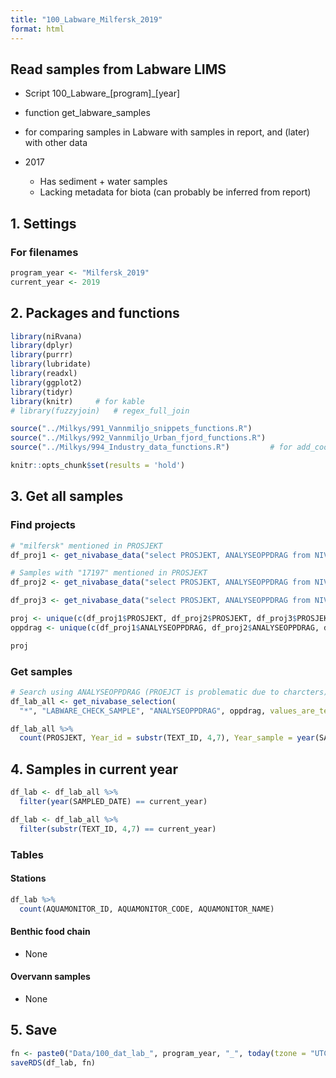 ```yaml
---
title: "100_Labware_Milfersk_2019"
format: html
---
```


## Read samples from Labware LIMS   
- Script 100_Labware_[program]_[year]     
- function get_labware_samples    
- for comparing samples in Labware with samples in report, and (later) with other data   

* 2017  
    - Has sediment + water samples  
    - Lacking metadata for biota (can probably be inferred from report)


## 1. Settings  

### For filenames  
```r

program_year <- "Milfersk_2019"
current_year <- 2019

```

## 2. Packages and functions  
```r

library(niRvana)
library(dplyr)
library(purrr)
library(lubridate)
library(readxl)
library(ggplot2)
library(tidyr)  
library(knitr)     # for kable
# library(fuzzyjoin)   # regex_full_join

source("../Milkys/991_Vannmiljo_snippets_functions.R")
source("../Milkys/992_Vannmiljo_Urban_fjord_functions.R")
source("../Milkys/994_Industry_data_functions.R")         # for add_coordinates()

knitr::opts_chunk$set(results = 'hold')

```

## 3. Get all samples  

### Find projects   
```r

# "milfersk" mentioned in PROSJEKT    
df_proj1 <- get_nivabase_data("select PROSJEKT, ANALYSEOPPDRAG from NIVADATABASE.LABWARE_CHECK_SAMPLE where lower(PROSJEKT) like '%milfersk%'")

# Samples with "17197" mentioned in PROSJEKT    
df_proj2 <- get_nivabase_data("select PROSJEKT, ANALYSEOPPDRAG from NIVADATABASE.LABWARE_CHECK_SAMPLE where lower(PROSJEKT) like '%17197%'")

df_proj3 <- get_nivabase_data("select PROSJEKT, ANALYSEOPPDRAG from NIVADATABASE.LABWARE_CHECK_SAMPLE where lower(PROSJEKT) like '%210136%'")

proj <- unique(c(df_proj1$PROSJEKT, df_proj2$PROSJEKT, df_proj3$PROSJEKT))
oppdrag <- unique(c(df_proj1$ANALYSEOPPDRAG, df_proj2$ANALYSEOPPDRAG, df_proj3$ANALYSEOPPDRAG))

proj


```


### Get samples  
```r

# Search using ANALYSEOPPDRAG (PROEJCT is problematic due to charcters)
df_lab_all <- get_nivabase_selection(
  "*", "LABWARE_CHECK_SAMPLE", "ANALYSEOPPDRAG", oppdrag, values_are_text = TRUE)   

df_lab_all %>%
  count(PROSJEKT, Year_id = substr(TEXT_ID, 4,7), Year_sample = year(SAMPLED_DATE))

```

## 4. Samples in current year       
```r

df_lab <- df_lab_all %>% 
  filter(year(SAMPLED_DATE) == current_year)  

df_lab <- df_lab_all %>% 
  filter(substr(TEXT_ID, 4,7) == current_year)  


```

### Tables  

#### Stations  
```r

df_lab %>%
  count(AQUAMONITOR_ID, AQUAMONITOR_CODE, AQUAMONITOR_NAME) 

```


#### Benthic food chain     

* None

#### Overvann samples  

* None


## 5. Save  

```r

fn <- paste0("Data/100_dat_lab_", program_year, "_", today(tzone = "UTC"), ".rds")
saveRDS(df_lab, fn)

```
